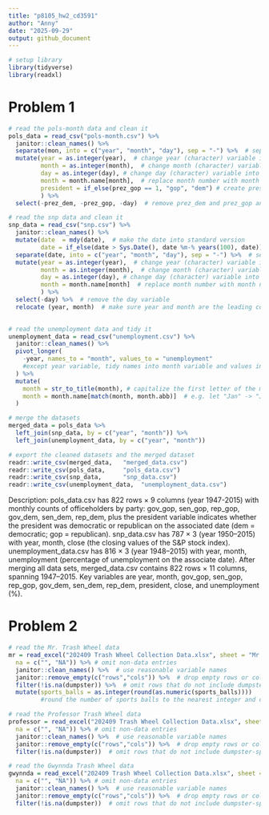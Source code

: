 ```yaml
---
title: "p8105_hw2_cd3591"
author: "Anny"
date: "2025-09-29"
output: github_document
---
```


```r
# setup library
library(tidyverse)
library(readxl)
```

# Problem 1
```r
# read the pols-month data and clean it
pols_data = read_csv("pols-month.csv") %>%  
  janitor::clean_names() %>%
  separate(mon, into = c("year", "month", "day"), sep = "-") %>%  # separate mon into year, month and day by "-"
  mutate(year = as.integer(year),  # change year (character) variable into integer
         month = as.integer(month),  # change month (character) variable into integer
         day = as.integer(day), # change day (character) variable into integer
         month = month.name[month],  # replace month number with month name 
         president = if_else(prez_gop == 1, "gop", "dem") # create president variable taking values gop and dem
         ) %>%
  select(-prez_dem, -prez_gop, -day)  # remove prez_dem and prez_gop and the day variable

```

```r
# read the snp data and clean it
snp_data = read_csv("snp.csv") %>%
  janitor::clean_names() %>%
  mutate(date  = mdy(date),  # make the date into standard version
         date = if_else(date > Sys.Date(), date %m-% years(100), date)) %>%   # e.g. let 2068 into 1968
  separate(date, into = c("year", "month", "day"), sep = "-") %>%  # separate date into month, day and year by "-"
  mutate(year = as.integer(year),  # change year (character) variable into integer
         month = as.integer(month),  # change month (character) variable into integer
         day = as.integer(day), # change day (character) variable into integer
         month = month.name[month]  # replace month number with month name
         ) %>%
  select(-day) %>%  # remove the day variable
  relocate (year, month)  # make sure year and month are the leading columns
  
```

```r
# read the unemployment data and tidy it
unemployment_data = read_csv("unemployment.csv") %>%
  janitor::clean_names() %>%
  pivot_longer(
    -year, names_to = "month", values_to = "unemployment"  
    #except year variable, tidy names into month variable and values into unemployment variable
  ) %>%
  mutate(
    month = str_to_title(month), # capitalize the first letter of the month to match other datasets
    month = month.name[match(month, month.abb)]  # e.g. let "Jan" -> "January"
  )

# merge the datasets
merged_data = pols_data %>%
  left_join(snp_data, by = c("year", "month")) %>%
  left_join(unemployment_data, by = c("year", "month"))

```

```r
# export the cleaned datasets and the merged dataset
readr::write_csv(merged_data,   "merged_data.csv")
readr::write_csv(pols_data,     "pols_data.csv")
readr::write_csv(snp_data,      "snp_data.csv")
readr::write_csv(unemployment_data,  "unemployment_data.csv")
```

Description: 
pols_data.csv has 822 rows × 9 columns (year 1947-2015) with monthly counts of officeholders by party: gov_gop, sen_gop, rep_gop, gov_dem, sen_dem, rep_dem, plus the president variable indicates whether the president was democratic or republican on the associated date (dem = democratic; gop = republican). snp_data.csv has 787 × 3 (year 1950–2015) with year, month, close (the closing values of the S&P stock index). unemployment_data.csv has 816 × 3 (year 1948–2015) with year, month, unemployment (percentage of unemployment on the associate date). After merging all data sets, merged_data.csv contains 822 rows × 11 columns, spanning 1947–2015. Key variables are year, month, gov_gop, sen_gop, rep_gop, gov_dem, sen_dem, rep_dem, president, close, and unemployment (%). 

# Problem 2
```r
# read the Mr. Trash Wheel data
mr = read_excel("202409 Trash Wheel Collection Data.xlsx", sheet = "Mr. Trash Wheel", range = "A2:N655", col_names = TRUE,
  na = c("", "NA")) %>% # omit non-data entries
  janitor::clean_names() %>%  # use reasonable variable names
  janitor::remove_empty(c("rows","cols")) %>%  # drop empty rows or columns
  filter(!is.na(dumpster)) %>%  # omit rows that do not include dumpster-specific data
  mutate(sports_balls = as.integer(round(as.numeric(sports_balls))))  
         #round the number of sports balls to the nearest integer and converts the result to an integer variable

# read the Professor Trash Wheel data
professor = read_excel("202409 Trash Wheel Collection Data.xlsx", sheet = "Professor Trash Wheel", range = "A2:M123", col_names = TRUE,
  na = c("", "NA")) %>% # omit non-data entries
  janitor::clean_names() %>%  # use reasonable variable names
  janitor::remove_empty(c("rows","cols")) %>%  # drop empty rows or columns
  filter(!is.na(dumpster))  # omit rows that do not include dumpster-specific data

# read the Gwynnda Trash Wheel data
gwynnda = read_excel("202409 Trash Wheel Collection Data.xlsx", sheet = "Professor Trash Wheel", range = "A2:L266", col_names = TRUE,
  na = c("", "NA")) %>% # omit non-data entries
  janitor::clean_names() %>%  # use reasonable variable names
  janitor::remove_empty(c("rows","cols")) %>%  # drop empty rows or columns
  filter(!is.na(dumpster))  # omit rows that do not include dumpster-specific data

```